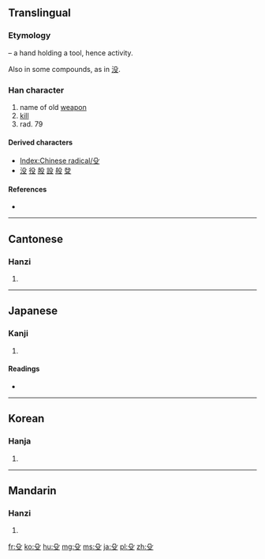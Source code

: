 ==Translingual==
{{stroke order|type=animate}}

===Etymology===
{{liushu|i}} – a hand holding a tool, hence activity.

Also {{Han simp|𠬛}} in some compounds, as in [[没]].

===Han character===
{{Han char|rn=79|rad=殳|as=00|sn=4|four=7740<sub>7</sub>|canj=竹弓水 (HNE), X竹弓水 (XHNE)|ids=⿱[[几]][[又]]}}

# name of old [[weapon]]
# [[kill]]
# rad. 79

====Derived characters====
{{rfc-header|Derived characters|lang=mul}}
* [[Index:Chinese radical/殳]]
* [[没]] [[役]] [[股]] [[設]] [[般]] [[癹]]

====References====
* {{Han ref|kx=0584.170|dkj=16613|dj=0977.050|hdz=32155.010|uh=6BB3|ud=27571|bh=C95F|bd=51551}}

----

==Cantonese==

===Hanzi===
{{yue-hanzi|jyut=|y=syu4}}

# {{defn|Cantonese|sort=殳00}}

----

==Japanese==

===Kanji===
{{ja-kanji|grade=|rs=殳00}}

# {{defn|Japanese|sort=殳00}}

====Readings====
* {{ja-readings|on=[[しゅ]] (shu)|kun=[[ほこ]] (hoko)}}

----

==Korean==

===Hanja===
{{ko-hanja|hangeul=쉬|eumhun=|rv=swi|mr=swi|y=swi}}

# {{defn|Korean|sort=殳00}}

----

==Mandarin==

===Hanzi===
{{cmn-hanzi|pin=[[shū]] ([[shu1]])|wg=shu<sup>1</sup>}}

# {{defn|Mandarin|sort=殳00}}

[[fr:殳]]
[[ko:殳]]
[[hu:殳]]
[[mg:殳]]
[[ms:殳]]
[[ja:殳]]
[[pl:殳]]
[[zh:殳]]